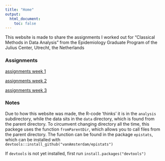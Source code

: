 ```yaml
---
title: "Home"
output:
  html_document:
    toc: false
---
```


This website is made to share the assignments I worked out for "Classical Methods in Data Analysis" from the Epidemiology Graduate Program of the Julius Center, Utrecht, the Netherlands

### Assignments
[assignments week 1](assignments_week1.html)

[assignments week 2](assignments_week2.html)

[assignments week 3](assignments_week3.html)


### Notes
Due to how this website was made, the R-code 'thinks' it is in the `analysis` 
subdirectory, while the data sits in the `data` directory, which is found from 
the parent directory. To circumvent changing directory all the time, this 
packege uses the function `fromParentDir`, which allows you to call files from 
the parent directory. The function can be found in the package `epistats`, 
which can be installed with `devtools::install_github("vanAmsterdam/epistats")`

If `devtools` is not yet installed, first run `install.packages("devtools")`
